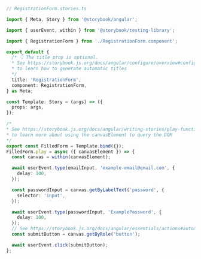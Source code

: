 ```ts
// RegistrationForm.stories.ts

import { Meta, Story } from '@storybook/angular';

import { userEvent, within } from '@storybook/testing-library';

import { RegistrationForm } from './RegistrationForm.component';

export default {
  /* 👇 The title prop is optional.
  * See https://storybook.js.org/docs/angular/configure/overview#configure-story-loading
  * to learn how to generate automatic titles
  */
  title: 'RegistrationForm',
  component: RegistrationForm,
} as Meta;

const Template: Story = (args) => ({
  props: args,
});

/*
* See https://storybook.js.org/docs/angular/writing-stories/play-function#working-with-the-canvas
* to learn more about using the canvasElement to query the DOM
*/
export const FilledForm = Template.bind({});
FilledForm.play = async ({ canvasElement }) => {
  const canvas = within(canvasElement);

  await userEvent.type(emailInput, 'example-email@email.com', {
    delay: 100,
  });

  const passwordInput = canvas.getByLabelText('password', {
    selector: 'input',
  });

  await userEvent.type(passwordInput, 'ExamplePassword', {
    delay: 100,
  });
  // See https://storybook.js.org/docs/angular/essentials/actions#automatically-matching-args to learn how to setup logging in the Actions panel
  const submitButton = canvas.getByRole('button');

  await userEvent.click(submitButton);
};
```